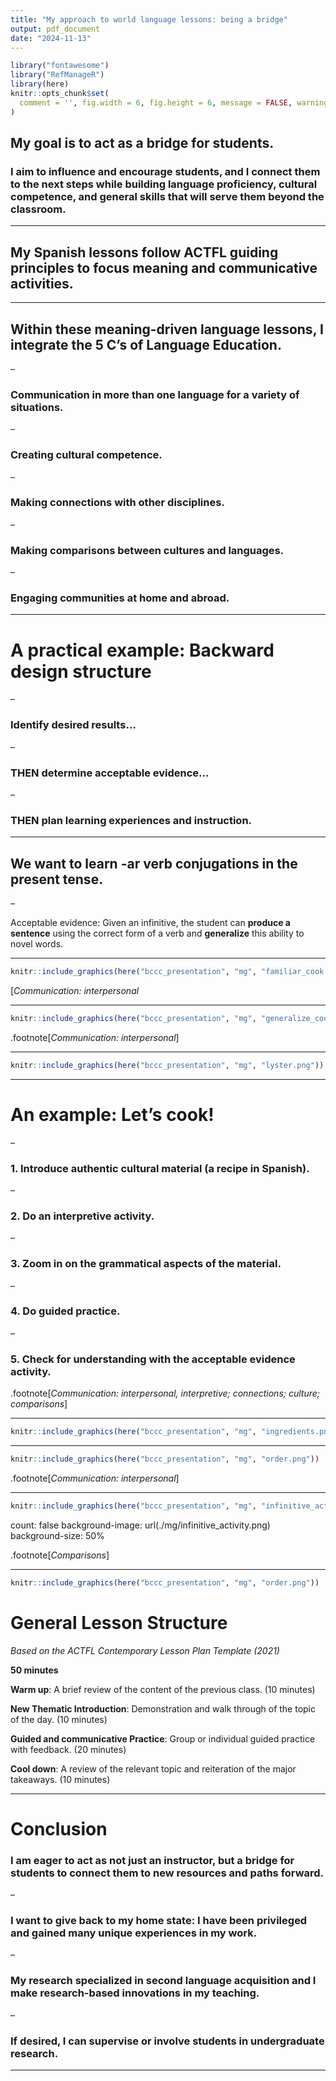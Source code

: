 ```yaml
---
title: "My approach to world language lessons: being a bridge"
output: pdf_document
date: "2024-11-13"
---
```


```r
library("fontawesome")
library("RefManageR")
library(here)
knitr::opts_chunk$set(
  comment = '', fig.width = 6, fig.height = 6, message = FALSE, warning = FALSE, echo = FALSE
)
```


## My goal is to act as a **bridge** for students.


### I aim to influence and encourage students, and I connect them to the next steps while building **language proficiency**, **cultural competence**, and **general skills** that will serve them beyond the classroom. 


---


## My Spanish lessons follow ACTFL guiding principles to focus meaning and communicative activities.


---

## Within these meaning-driven language lessons, I integrate the **5 C's of Language Education**.

--

### **Communication** in more than one language for a variety of situations.

--

### Creating **cultural** competence.

--

### Making **connections** with other disciplines.

--

### Making **comparisons** between cultures and languages.

--

### Engaging **communities** at home and abroad.


---

# A practical example: Backward design structure

--

### Identify desired results... 

--

### THEN determine acceptable evidence...

--

### THEN plan learning experiences and instruction. 

---

## We want to learn **-ar verb conjugations** in the present tense.

--

Acceptable evidence: Given an infinitive, the student can **produce a sentence** using the correct form of a verb and **generalize** this ability to novel words.


---

```r
knitr::include_graphics(here("bccc_presentation", "mg", "familiar_cook.png"))
```



[*Communication: interpersonal*

---


```r
knitr::include_graphics(here("bccc_presentation", "mg", "generalize_cook.png"))
```



.footnote[*Communication: interpersonal*]

---


```r
knitr::include_graphics(here("bccc_presentation", "mg", "lyster.png"))
```

---

# An example: Let's cook! 

--

### 1. Introduce authentic cultural material (a recipe in Spanish).

--

### 2. Do an interpretive activity.

--

### 3. Zoom in on the grammatical aspects of the material.

--

### 4. Do guided practice.

--

### 5. Check for understanding with the acceptable evidence activity. 


.footnote[*Communication: interpersonal, interpretive; connections; culture; comparisons*]

---

```r
knitr::include_graphics(here("bccc_presentation", "mg", "ingredients.png"))
```



---

```r
knitr::include_graphics(here("bccc_presentation", "mg", "order.png"))
```


.footnote[*Communication: interpersonal*]

---


```r
knitr::include_graphics(here("bccc_presentation", "mg", "infinitive_activity.png"))
```

count: false
background-image: url(./mg/infinitive_activity.png)
background-size: 50%

.footnote[*Comparisons*]

---


```r
knitr::include_graphics(here("bccc_presentation", "mg", "order.png"))
```

# General Lesson Structure

*Based on the ACTFL Contemporary Lesson Plan Template (2021)*

**50 minutes**


**Warm up**: A brief review of the content of the previous class. (10 minutes)

**New Thematic Introduction**: Demonstration and walk through of the topic of the day. (10 minutes)

**Guided and communicative Practice**: Group or individual guided practice with feedback.
(20 minutes)

**Cool down**: A review of the relevant topic and reiteration of the major takeaways. (10 minutes) 


---

# Conclusion


### I am eager to act as not just an instructor, but a **bridge for students** to connect them to new resources and paths forward.

--

### I want to **give back to my home state**: I have been privileged and gained many unique experiences in my work.

--

### My research specialized in second language acquisition and I make **research-based innovations** in my teaching. 

--

### If desired, I can supervise or involve students in **undergraduate research**.


---

